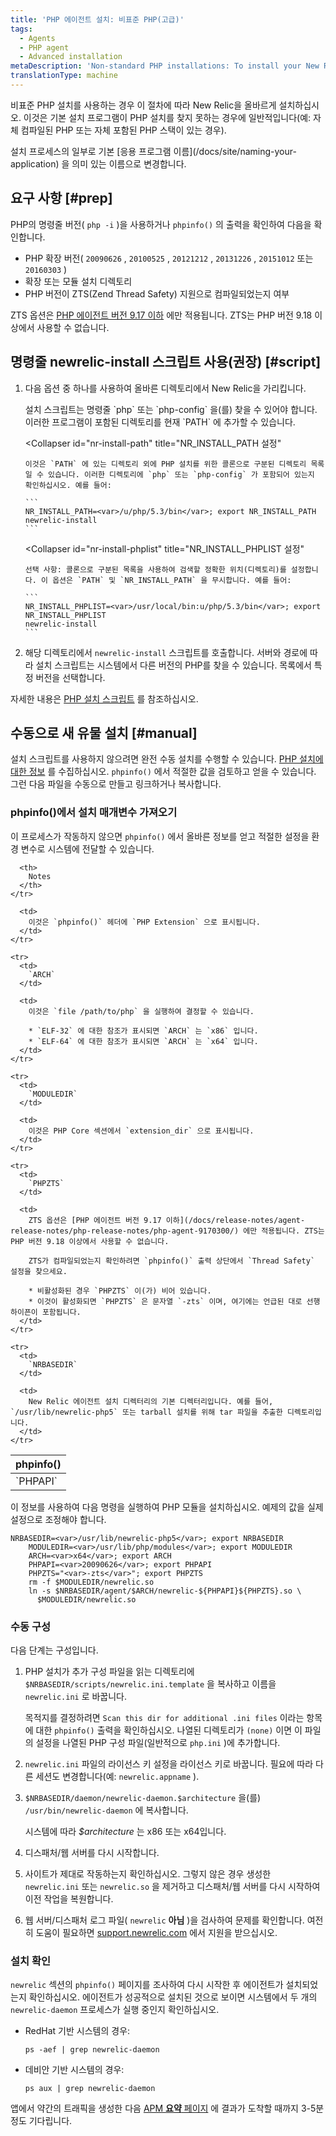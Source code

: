 ```yaml
---
title: 'PHP 에이전트 설치: 비표준 PHP(고급)'
tags:
  - Agents
  - PHP agent
  - Advanced installation
metaDescription: 'Non-standard PHP installations: To install your New Relic PHP agent with the newrelic-install script, or to install manually, start here.'
translationType: machine
---
```


비표준 PHP 설치를 사용하는 경우 이 절차에 따라 New Relic을 올바르게 설치하십시오. 이것은 기본 설치 프로그램이 PHP 설치를 찾지 못하는 경우에 일반적입니다(예: 자체 컴파일된 PHP 또는 자체 포함된 PHP 스택이 있는 경우).

<Callout variant="important">
  설치 프로세스의 일부로 기본 [응용 프로그램 이름](/docs/site/naming-your-application) 을 의미 있는 이름으로 변경합니다.
</Callout>

## 요구 사항 [#prep]

PHP의 명령줄 버전( `php -i` )을 사용하거나 `phpinfo()` 의 출력을 확인하여 다음을 확인합니다.

* PHP 확장 버전( `20090626` , `20100525` , `20121212` , `20131226` , `20151012` 또는 `20160303` )
* 확장 또는 모듈 설치 디렉토리
* PHP 버전이 ZTS(Zend Thread Safety) 지원으로 컴파일되었는지 여부

ZTS 옵션은 [PHP 에이전트 버전 9.17 이하](/docs/release-notes/agent-release-notes/php-release-notes/php-agent-9170300/) 에만 적용됩니다. ZTS는 PHP 버전 9.18 이상에서 사용할 수 없습니다.

## 명령줄 newrelic-install 스크립트 사용(권장) [#script]

1. 다음 옵션 중 하나를 사용하여 올바른 디렉토리에서 New Relic을 가리킵니다.

   <CollapserGroup>
     <Collapser
       id="add-php-to-path"
       title="PATH에 PHP 위치 추가"
     >
       설치 스크립트는 명령줄 `php` 또는 `php-config` 을(를) 찾을 수 있어야 합니다. 이러한 프로그램이 포함된 디렉토리를 현재 `PATH` 에 추가할 수 있습니다.
     </Collapser>

     <Collapser
       id="nr-install-path"
       title="NR_INSTALL_PATH 설정"
     >
       이것은 `PATH` 에 있는 디렉토리 외에 PHP 설치를 위한 콜론으로 구분된 디렉토리 목록일 수 있습니다. 이러한 디렉토리에 `php` 또는 `php-config` 가 포함되어 있는지 확인하십시오. 예를 들어:

       ```
       NR_INSTALL_PATH=<var>/u/php/5.3/bin</var>; export NR_INSTALL_PATH
       newrelic-install
       ```
     </Collapser>

     <Collapser
       id="nr-install-phplist"
       title="NR_INSTALL_PHPLIST 설정"
     >
       선택 사항: 콜론으로 구분된 목록을 사용하여 검색할 정확한 위치(디렉토리)를 설정합니다. 이 옵션은 `PATH` 및 `NR_INSTALL_PATH` 을 무시합니다. 예를 들어:

       ```
       NR_INSTALL_PHPLIST=<var>/usr/local/bin:u/php/5.3/bin</var>; export NR_INSTALL_PHPLIST
       newrelic-install
       ```
     </Collapser>
   </CollapserGroup>

2. 해당 디렉토리에서 `newrelic-install` 스크립트를 호출합니다. 서버와 경로에 따라 설치 스크립트는 시스템에서 다른 버전의 PHP를 찾을 수 있습니다. 목록에서 특정 버전을 선택합니다.

자세한 내용은 [PHP 설치 스크립트](/docs/agents/php-agent/installation/newrelic-install-script) 를 참조하십시오.

## 수동으로 새 유물 설치 [#manual]

설치 스크립트를 사용하지 않으려면 완전 수동 설치를 수행할 수 있습니다. [PHP 설치에 대한 정보](/docs/agents/php-agent/advanced-installation/php-agent-installation-non-standard-php-advanced/#prep) 를 수집하십시오. `phpinfo()` 에서 적절한 값을 검토하고 얻을 수 있습니다. 그런 다음 파일을 수동으로 만들고 링크하거나 복사합니다.

### phpinfo()에서 설치 매개변수 가져오기

이 프로세스가 작동하지 않으면 `phpinfo()` 에서 올바른 정보를 얻고 적절한 설정을 환경 변수로 시스템에 전달할 수 있습니다.

<table>
  <thead>
    <tr>
      <th width={125}>
        phpinfo()
      </th>

      <th>
        Notes
      </th>
    </tr>
  </thead>

  <tbody>
    <tr>
      <td>
        `PHPAPI`
      </td>

      <td>
        이것은 `phpinfo()` 헤더에 `PHP Extension` 으로 표시됩니다.
      </td>
    </tr>

    <tr>
      <td>
        `ARCH`
      </td>

      <td>
        이것은 `file /path/to/php` 을 실행하여 결정할 수 있습니다.

        * `ELF-32` 에 대한 참조가 표시되면 `ARCH` 는 `x86` 입니다.
        * `ELF-64` 에 대한 참조가 표시되면 `ARCH` 는 `x64` 입니다.
      </td>
    </tr>

    <tr>
      <td>
        `MODULEDIR`
      </td>

      <td>
        이것은 PHP Core 섹션에서 `extension_dir` 으로 표시됩니다.
      </td>
    </tr>

    <tr>
      <td>
        `PHPZTS`
      </td>

      <td>
        ZTS 옵션은 [PHP 에이전트 버전 9.17 이하](/docs/release-notes/agent-release-notes/php-release-notes/php-agent-9170300/) 에만 적용됩니다. ZTS는 PHP 버전 9.18 이상에서 사용할 수 없습니다.

        ZTS가 컴파일되었는지 확인하려면 `phpinfo()` 출력 상단에서 `Thread Safety` 설정을 찾으세요.

        * 비활성화된 경우 `PHPZTS` 이(가) 비어 있습니다.
        * 이것이 활성화되면 `PHPZTS` 은 문자열 `-zts` 이며, 여기에는 언급된 대로 선행 하이픈이 포함됩니다.
      </td>
    </tr>

    <tr>
      <td>
        `NRBASEDIR`
      </td>

      <td>
        New Relic 에이전트 설치 디렉터리의 기본 디렉터리입니다. 예를 들어, `/usr/lib/newrelic-php5` 또는 tarball 설치를 위해 tar 파일을 추출한 디렉토리입니다.
      </td>
    </tr>
  </tbody>
</table>

이 정보를 사용하여 다음 명령을 실행하여 PHP 모듈을 설치하십시오. 예제의 값을 실제 설정으로 조정해야 합니다.

```
NRBASEDIR=<var>/usr/lib/newrelic-php5</var>; export NRBASEDIR
    MODULEDIR=<var>/usr/lib/php/modules</var>; export MODULEDIR
    ARCH=<var>x64</var>; export ARCH
    PHPAPI=<var>20090626</var>; export PHPAPI
    PHPZTS="<var>-zts</var>"; export PHPZTS
    rm -f $MODULEDIR/newrelic.so
    ln -s $NRBASEDIR/agent/$ARCH/newrelic-${PHPAPI}${PHPZTS}.so \
      $MODULEDIR/newrelic.so
```

### 수동 구성

다음 단계는 구성입니다.

1. PHP 설치가 추가 구성 파일을 읽는 디렉토리에 `$NRBASEDIR/scripts/newrelic.ini.template` 을 복사하고 이름을 `newrelic.ini` 로 바꿉니다.

   목적지를 결정하려면 `Scan this dir for additional .ini files` 이라는 항목에 대한 `phpinfo()` 출력을 확인하십시오. 나열된 디렉토리가 `(none)` 이면 이 파일의 설정을 나열된 PHP 구성 파일(일반적으로 `php.ini` )에 추가합니다.

2. `newrelic.ini` 파일의 라이선스 키 설정을 라이선스 키로 바꿉니다. 필요에 따라 다른 세션도 변경합니다(예: `newrelic.appname` ).

3. `$NRBASEDIR/daemon/newrelic-daemon.$architecture` 을(를) `/usr/bin/newrelic-daemon` 에 복사합니다.

   시스템에 따라 <var>$architecture</var> 는 x86 또는 x64입니다.

4. 디스패처/웹 서버를 다시 시작합니다.

5. 사이트가 제대로 작동하는지 확인하십시오. 그렇지 않은 경우 생성한 `newrelic.ini` 또는 `newrelic.so` 을 제거하고 디스패처/웹 서버를 다시 시작하여 이전 작업을 복원합니다.

6. 웹 서버/디스패처 로그 파일( `newrelic` **아님** )을 검사하여 문제를 확인합니다. 여전히 도움이 필요하면 [support.newrelic.com](https://support.newrelic.com) 에서 지원을 받으십시오.

### 설치 확인

`newrelic` 섹션의 `phpinfo()` 페이지를 조사하여 다시 시작한 후 에이전트가 설치되었는지 확인하십시오. 에이전트가 성공적으로 설치된 것으로 보이면 시스템에서 두 개의 `newrelic-daemon` 프로세스가 실행 중인지 확인하십시오.

* RedHat 기반 시스템의 경우:

  ```
  ps -aef | grep newrelic-daemon
  ```

* 데비안 기반 시스템의 경우:

  ```
  ps aux | grep newrelic-daemon
  ```

앱에서 약간의 트래픽을 생성한 다음 [APM **요약** 페이지](/docs/apm/apm-ui-pages/monitoring/apm-summary-page-view-transaction-apdex-usage-data/) 에 결과가 도착할 때까지 3-5분 정도 기다립니다.